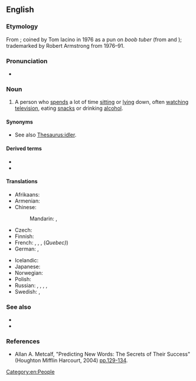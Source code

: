 {{also|couch-potato}}
==English==
{{was wotd|2010|March|23}}
{{wikipedia}}

===Etymology===
From {{compound|en|couch|potato}}; coined by Tom Iacino in 1976 as a pun on ''boob tuber'' (from {{m|en|boob tube||television}} and {{m|en|tuber||potato}}); trademarked by Robert Armstrong from 1976–91.

===Pronunciation===
* {{audio|en|en-au-couch potato.ogg|Audio (AU)}}

===Noun===
{{en-noun|couch potatoes}}

# {{lb|en|idiom}} A person who [[spend]]s a lot of time [[sitting]] or [[lying]] down, often [[watching]] [[television]], eating [[snack]]s or drinking [[alcohol]]. {{defdate|from 1976}}

====Synonyms====
* See also [[Thesaurus:idler]].

====Derived terms====
* {{l|en|desk potato}}
* {{l|en|mouse potato}}

====Translations====
{{trans-top|person}}
* Afrikaans: {{t|af|sofapokkel}}
* Armenian: {{t|hy|մեշոկ}}
* Chinese:
*: Mandarin: {{t|cmn|電視迷|sc=Hani}}, {{t|cmn|电视迷|tr=diànshìmí|sc=Hani}}
* Czech: {{t+|cs|pecivál|m}}
* Finnish: {{t+|fi|sohvaperuna}}
* French: {{t+|fr|avachi}}, {{t+|fr|légume}}, {{t+|fr|pantouflard}}, {{t+|fr|télézard}} (''Quebec)'')
* German: {{t+|de|Nichtstuer|m}}, {{t+|de|Stubenhocker|m}}
{{trans-mid}}
* Icelandic: {{t|is|sófakartafla|f}}
* Japanese: {{t-needed|ja}}
* Norwegian: {{t|no|sofagris|m}}
* Polish: {{t|pl|kanapowy leń|m-pr}}
* Russian: {{t+|ru|лежебо́ка|m|f}}, {{t+|ru|си́день|m}}, {{t+|ru|лентя́й|m}}, {{t+|ru|безде́льник|m}}, {{t+|ru|домосе́д|m}}
* Swedish: {{t+|sv|soffliggare|c}}, {{t+|sv|soffpotatis|c}}
{{trans-bottom}}

===See also===
* {{l|en|homebody}}
* {{l|en|lazy}}

===References===
* Allan A. Metcalf, "Predicting New Words: The Secrets of Their Success" (Houghton Mifflin Harcourt, 2004) {{ISBN|061813008X}} [http://books.google.com/books?id=ACsetPyuv8YC&pg=PA129 pp.129-134].

[[Category:en:People]]